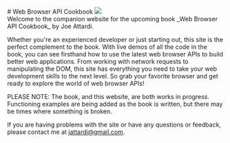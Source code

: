 
<div className={hero}>
  # Web Browser API Cookbook

  <img src="/coder.svg" />
</div>

<div className={body}>
  Welcome to the companion website for the upcoming book _Web Browser API Cookbook_ by Joe Attardi.

  Whether you're an experienced developer or just starting out, this site is the perfect complement to the book. With live demos of all the code in the book, you can see firsthand how to use the latest web browser APIs to build better web applications. From working with network requests to manipulating the DOM, this site has everything you need to take your web development skills to the next level. So grab your favorite browser and get ready to explore the world of web browser APIs!

  PLEASE NOTE:
  The book, and this website, are both works in progress. Functioning examples are being added as the book is written, but there may be times where something is broken.

  If you are having problems with the site or have any questions or feedback, please contact me at [jattardi@gmail.com](mailto:jattardi@gmail.com).
</div>